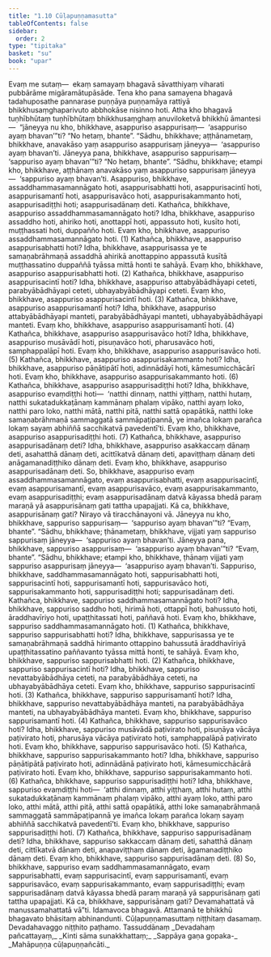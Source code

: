 ```yaml
---
title: "1.10 Cūḷapuṇṇamasutta"
tableOfContents: false
sidebar:
  order: 2
type: "tipitaka"
basket: "su"
book: "upar"
---
```



<DynamicBreadcrumb />

<Division number="91" book="upar" bookNo="11" page="70">

<Paragraph number="214" book="upar">
Evaṃ me sutaṃ—  ekaṃ samayaṃ bhagavā sāvatthiyaṃ viharati pubbārāme migāramātupāsāde. Tena kho pana samayena bhagavā tadahuposathe pannarase puṇṇāya puṇṇamāya rattiyā bhikkhusaṃghaparivuto abbhokāse nisinno hoti. Atha kho bhagavā tuṇhībhūtaṃ tuṇhībhūtaṃ bhikkhusaṃghaṃ anuviloketvā bhikkhū āmantesi—  “jāneyya nu kho, bhikkhave, asappuriso asappurisaṃ—  ‘asappuriso ayaṃ bhavan’”ti? “No hetaṃ, bhante”.
</Paragraph>

<Paragraph number="215" book="upar">
“Sādhu, bhikkhave; aṭṭhānametaṃ, bhikkhave, anavakāso yaṃ asappuriso asappurisaṃ jāneyya—  ‘asappuriso ayaṃ bhavan’ti. Jāneyya pana, bhikkhave, asappuriso sappurisaṃ—  ‘sappuriso ayaṃ bhavan’”ti? “No hetaṃ, bhante”.
</Paragraph>

<Paragraph number="216" book="upar">
“Sādhu, bhikkhave; etampi kho, bhikkhave, aṭṭhānaṃ anavakāso yaṃ asappuriso sappurisaṃ jāneyya—  ‘sappuriso ayaṃ bhavan’ti. Asappuriso, bhikkhave, assaddhammasamannāgato hoti, asappurisabhatti hoti, asappurisacintī hoti, asappurisamantī hoti, asappurisavāco hoti, asappurisakammanto hoti, asappurisadiṭṭhi hoti; asappurisadānaṃ deti.
</Paragraph>

<Paragraph number="217" book="upar">
Kathañca, bhikkhave, asappuriso assaddhammasamannāgato hoti? Idha, bhikkhave, asappuriso assaddho hoti, ahiriko hoti, anottappī hoti, appassuto hoti, kusīto hoti, muṭṭhassati hoti, duppañño hoti. Evaṃ kho, bhikkhave, asappuriso assaddhammasamannāgato hoti. (1)
</Paragraph>

<Paragraph number="218" book="upar">
Kathañca, bhikkhave, asappuriso asappurisabhatti hoti? Idha, bhikkhave, asappurisassa ye te samaṇabrāhmaṇā assaddhā ahirikā anottappino appassutā kusītā muṭṭhassatino duppaññā tyāssa mittā honti te sahāyā. Evaṃ kho, bhikkhave, asappuriso asappurisabhatti hoti. (2)
</Paragraph>

<Paragraph number="219" book="upar">
Kathañca, bhikkhave, asappuriso asappurisacintī hoti? Idha, bhikkhave, asappuriso attabyābādhāyapi ceteti, parabyābādhāyapi ceteti, ubhayabyābādhāyapi ceteti. Evaṃ kho, bhikkhave, asappuriso asappurisacintī hoti. (3)
</Paragraph>

<Paragraph number="220" book="upar">
Kathañca, bhikkhave, asappuriso asappurisamantī hoti? Idha, bhikkhave, asappuriso attabyābādhāyapi manteti, parabyābādhāyapi manteti, ubhayabyābādhāyapi manteti. Evaṃ kho, bhikkhave, asappuriso asappurisamantī hoti. (4)
</Paragraph>

<Paragraph number="221" book="upar">
Kathañca, bhikkhave, asappuriso asappurisavāco hoti? Idha, bhikkhave, asappuriso musāvādī hoti, pisuṇavāco hoti, pharusavāco hoti, samphappalāpī hoti. Evaṃ kho, bhikkhave, asappuriso asappurisavāco hoti. (5)
</Paragraph>

<Paragraph number="222" book="upar">
Kathañca, bhikkhave, asappuriso asappurisakammanto hoti? Idha, bhikkhave, asappuriso pāṇātipātī hoti, adinnādāyī hoti, kāmesumicchācārī hoti. Evaṃ kho, bhikkhave, asappuriso asappurisakammanto hoti. (6)
</Paragraph>

<Paragraph number="223" book="upar">
Kathañca, bhikkhave, asappuriso asappurisadiṭṭhi hoti? Idha, bhikkhave, asappuriso evaṃdiṭṭhi hoti—  ‘natthi dinnaṃ, natthi yiṭṭhaṃ, natthi hutaṃ, natthi sukatadukkaṭānaṃ kammānaṃ phalaṃ vipāko, natthi ayaṃ loko, natthi paro loko, natthi mātā, natthi pitā, natthi sattā opapātikā, natthi loke samaṇabrāhmaṇā sammaggatā sammāpaṭipannā, ye imañca lokaṃ parañca lokaṃ sayaṃ abhiññā sacchikatvā pavedentī’ti. Evaṃ kho, bhikkhave, asappuriso asappurisadiṭṭhi hoti. (7)
</Paragraph>

<Paragraph number="224" book="upar">
Kathañca, bhikkhave, asappuriso asappurisadānaṃ deti? Idha, bhikkhave, asappuriso asakkaccaṃ dānaṃ deti, asahatthā dānaṃ deti, acittīkatvā dānaṃ deti, apaviṭṭhaṃ dānaṃ deti anāgamanadiṭṭhiko dānaṃ deti. Evaṃ kho, bhikkhave, asappuriso asappurisadānaṃ deti.
</Paragraph>

<Paragraph number="225" book="upar">
So, bhikkhave, asappuriso evaṃ assaddhammasamannāgato, evaṃ asappurisabhatti, evaṃ asappurisacintī, evaṃ asappurisamantī, evaṃ asappurisavāco, evaṃ asappurisakammanto, evaṃ asappurisadiṭṭhi; evaṃ asappurisadānaṃ datvā kāyassa bhedā paraṃ maraṇā yā asappurisānaṃ gati tattha upapajjati. Kā ca, bhikkhave, asappurisānaṃ gati? Nirayo vā tiracchānayoni vā.
</Paragraph>

</Division>
<Division number="92" book="upar" bookNo="11" page="72">

<Paragraph number="226" book="upar">
Jāneyya nu kho, bhikkhave, sappuriso sappurisaṃ—  ‘sappuriso ayaṃ bhavan’”ti? “Evaṃ, bhante”.
</Paragraph>

<Paragraph number="227" book="upar">
“Sādhu, bhikkhave; ṭhānametaṃ, bhikkhave, vijjati yaṃ sappuriso sappurisaṃ jāneyya—  ‘sappuriso ayaṃ bhavan’ti. Jāneyya pana, bhikkhave, sappuriso asappurisaṃ—  ‘asappuriso ayaṃ bhavan’”ti? “Evaṃ, bhante”.
</Paragraph>

<Paragraph number="228" book="upar">
“Sādhu, bhikkhave; etampi kho, bhikkhave, ṭhānaṃ vijjati yaṃ sappuriso asappurisaṃ jāneyya—  ‘asappuriso ayaṃ bhavan’ti. Sappuriso, bhikkhave, saddhammasamannāgato hoti, sappurisabhatti hoti, sappurisacintī hoti, sappurisamantī hoti, sappurisavāco hoti, sappurisakammanto hoti, sappurisadiṭṭhi hoti; sappurisadānaṃ deti.
</Paragraph>

<Paragraph number="229" book="upar">
Kathañca, bhikkhave, sappuriso saddhammasamannāgato hoti? Idha, bhikkhave, sappuriso saddho hoti, hirimā hoti, ottappī hoti, bahussuto hoti, āraddhavīriyo hoti, upaṭṭhitassati hoti, paññavā hoti. Evaṃ kho, bhikkhave, sappuriso saddhammasamannāgato hoti. (1)
</Paragraph>

<Paragraph number="230" book="upar">
Kathañca, bhikkhave, sappuriso sappurisabhatti hoti? Idha, bhikkhave, sappurisassa ye te samaṇabrāhmaṇā saddhā hirimanto ottappino bahussutā āraddhavīriyā upaṭṭhitassatino paññavanto tyāssa mittā honti, te sahāyā. Evaṃ kho, bhikkhave, sappuriso sappurisabhatti hoti. (2)
</Paragraph>

<Paragraph number="231" book="upar">
Kathañca, bhikkhave, sappuriso sappurisacintī hoti? Idha, bhikkhave, sappuriso nevattabyābādhāya ceteti, na parabyābādhāya ceteti, na ubhayabyābādhāya ceteti. Evaṃ kho, bhikkhave, sappuriso sappurisacintī hoti. (3)
</Paragraph>

<Paragraph number="232" book="upar">
Kathañca, bhikkhave, sappuriso sappurisamantī hoti? Idha, bhikkhave, sappuriso nevattabyābādhāya manteti, na parabyābādhāya manteti, na ubhayabyābādhāya manteti. Evaṃ kho, bhikkhave, sappuriso sappurisamantī hoti. (4)
</Paragraph>

<Paragraph number="233" book="upar">
Kathañca, bhikkhave, sappuriso sappurisavāco hoti? Idha, bhikkhave, sappuriso musāvādā paṭivirato hoti, pisuṇāya vācāya paṭivirato hoti, pharusāya vācāya paṭivirato hoti, samphappalāpā paṭivirato hoti. Evaṃ kho, bhikkhave, sappuriso sappurisavāco hoti. (5)
</Paragraph>

<Paragraph number="234" book="upar">
Kathañca, bhikkhave, sappuriso sappurisakammanto hoti? Idha, bhikkhave, sappuriso pāṇātipātā paṭivirato hoti, adinnādānā paṭivirato hoti, kāmesumicchācārā paṭivirato hoti. Evaṃ kho, bhikkhave, sappuriso sappurisakammanto hoti. (6)
</Paragraph>

<Paragraph number="235" book="upar">
Kathañca, bhikkhave, sappuriso sappurisadiṭṭhi hoti? Idha, bhikkhave, sappuriso evaṃdiṭṭhi hoti—  ‘atthi dinnaṃ, atthi yiṭṭhaṃ, atthi hutaṃ, atthi sukatadukkaṭānaṃ kammānaṃ phalaṃ vipāko, atthi ayaṃ loko, atthi paro loko, atthi mātā, atthi pitā, atthi sattā opapātikā, atthi loke samaṇabrāhmaṇā sammaggatā sammāpaṭipannā ye imañca lokaṃ parañca lokaṃ sayaṃ abhiññā sacchikatvā pavedentī’ti. Evaṃ kho, bhikkhave, sappuriso sappurisadiṭṭhi hoti. (7)
</Paragraph>

<Paragraph number="236" book="upar">
Kathañca, bhikkhave, sappuriso sappurisadānaṃ deti? Idha, bhikkhave, sappuriso sakkaccaṃ dānaṃ deti, sahatthā dānaṃ deti, cittīkatvā dānaṃ deti, anapaviṭṭhaṃ dānaṃ deti, āgamanadiṭṭhiko dānaṃ deti. Evaṃ kho, bhikkhave, sappuriso sappurisadānaṃ deti. (8)
</Paragraph>

<Paragraph number="237" book="upar">
So, bhikkhave, sappuriso evaṃ saddhammasamannāgato, evaṃ sappurisabhatti, evaṃ sappurisacintī, evaṃ sappurisamantī, evaṃ sappurisavāco, evaṃ sappurisakammanto, evaṃ sappurisadiṭṭhi; evaṃ sappurisadānaṃ datvā kāyassa bhedā paraṃ maraṇā yā sappurisānaṃ gati tattha upapajjati. Kā ca, bhikkhave, sappurisānaṃ gati? Devamahattatā vā manussamahattatā vā”ti.
</Paragraph>

<Paragraph number="238" book="upar">
Idamavoca bhagavā. Attamanā te bhikkhū bhagavato bhāsitaṃ abhinandunti.

</Paragraph>
</Division>

<Paragraph number="239" type="center" book="upar">
Cūḷapuṇṇamasuttaṃ niṭṭhitaṃ dasamaṃ.



</Paragraph>

<Paragraph number="240" type="center" book="upar">
Devadahavaggo niṭṭhito paṭhamo.



</Paragraph>

<Paragraph number="241" type="center" book="upar">
Tassuddānaṃ


</Paragraph>

<Paragraph number="242" type="verses" book="upar">
_Devadahaṃ pañcattayaṃ,_  
_Kinti sāma sunakkhattaṃ;_  
_Sappāya gaṇa gopaka-_  
_Mahāpuṇṇa cūḷapuṇṇañcāti._
</Paragraph>